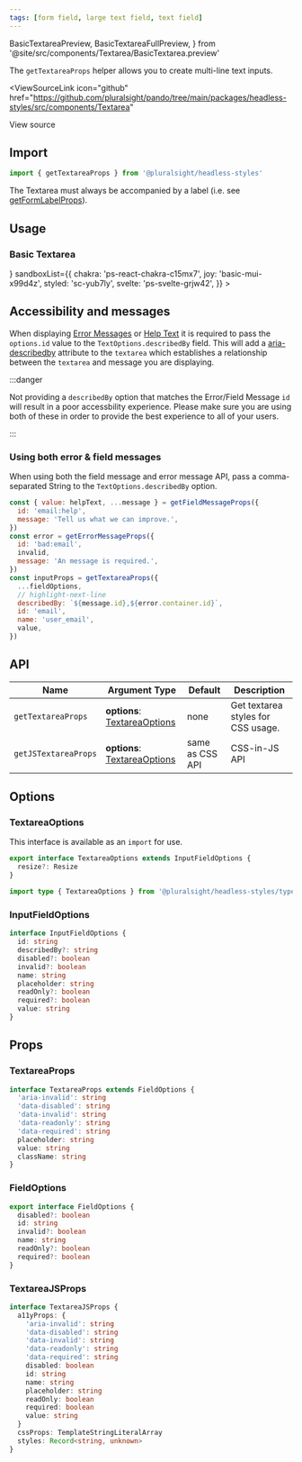 ```yaml
---
tags: [form field, large text field, text field]
---
```


  BasicTextareaPreview,
  BasicTextareaFullPreview,
} from '@site/src/components/Textarea/BasicTextarea.preview'

The `getTextareaProps` helper allows you to create multi-line text inputs.

<ViewSourceLink
  icon="github"
  href="https://github.com/pluralsight/pando/tree/main/packages/headless-styles/src/components/Textarea"
>
  View source
</ViewSourceLink>

## Import

```javascript
import { getTextareaProps } from '@pluralsight/headless-styles'
```

The Textarea must always be accompanied by a label (i.e. see [getFormLabelProps](./FormControl.mdx)).

## Usage

### Basic Textarea

<BasicTextarea />
<LiveExampleTabs
  fullCode={<BasicTextareaFullPreview />}
  sandboxList={{
    chakra: 'ps-react-chakra-c15mx7',
    joy: 'basic-mui-x99d4z',
    styled: 'sc-yub7ly',
    svelte: 'ps-svelte-grjw42',
  }}
>
  <BasicTextareaPreview />
</LiveExampleTabs>

## Accessibility and messages

When displaying [Error Messages](./FormControl.mdx#error-messasge) or [Help Text](./FormControl.mdx#help-text) it is required to pass the `options.id` value to the `TextOptions.describedBy` field. This will add a [aria-describedby](https://developer.mozilla.org/en-US/docs/Web/Accessibility/ARIA/Attributes/aria-describedby) attribute to the `textarea` which establishes a relationship between the `textarea` and message you are displaying.

:::danger

Not providing a `describedBy` option that matches the Error/Field Message `id` will result in a poor accessbility experience. Please make sure you are using both of these in order to provide the best experience to all of your users.

:::

### Using both error & field messages

When using both the field message and error message API, pass a comma-separated String to the `TextOptions.describedBy` option.

```javascript title="Example using both messages for an textarea"
const { value: helpText, ...message } = getFieldMessageProps({
  id: 'email:help',
  message: 'Tell us what we can improve.',
})
const error = getErrorMessageProps({
  id: 'bad:email',
  invalid,
  message: 'An message is required.',
})
const inputProps = getTextareaProps({
  ...fieldOptions,
  // highlight-next-line
  describedBy: `${message.id},${error.container.id}`,
  id: 'email',
  name: 'user_email',
  value,
})
```

## API

| Name                 | Argument Type                                    | Default         | Description                        |
| -------------------- | ------------------------------------------------ | --------------- | ---------------------------------- |
| `getTextareaProps`   | **options**: [TextareaOptions](#textareaoptions) | none            | Get textarea styles for CSS usage. |
| `getJSTextareaProps` | **options**: [TextareaOptions](#textareaoptions) | same as CSS API | CSS-in-JS API                      |

## Options

### TextareaOptions

This interface is available as an `import` for use.

```typescript
export interface TextareaOptions extends InputFieldOptions {
  resize?: Resize
}
```

```typescript title="Import example"
import type { TextareaOptions } from '@pluralsight/headless-styles/types'
```

### InputFieldOptions

```typescript
interface InputFieldOptions {
  id: string
  describedBy?: string
  disabled?: boolean
  invalid?: boolean
  name: string
  placeholder: string
  readOnly?: boolean
  required?: boolean
  value: string
}
```

## Props

### TextareaProps

```typescript
interface TextareaProps extends FieldOptions {
  'aria-invalid': string
  'data-disabled': string
  'data-invalid': string
  'data-readonly': string
  'data-required': string
  placeholder: string
  value: string
  className: string
}
```

### FieldOptions

```typescript
export interface FieldOptions {
  disabled?: boolean
  id: string
  invalid?: boolean
  name: string
  readOnly?: boolean
  required?: boolean
}
```

### TextareaJSProps

```typescript
interface TextareaJSProps {
  a11yProps: {
    'aria-invalid': string
    'data-disabled': string
    'data-invalid': string
    'data-readonly': string
    'data-required': string
    disabled: boolean
    id: string
    name: string
    placeholder: string
    readOnly: boolean
    required: boolean
    value: string
  }
  cssProps: TemplateStringLiteralArray
  styles: Record<string, unknown>
}
```
